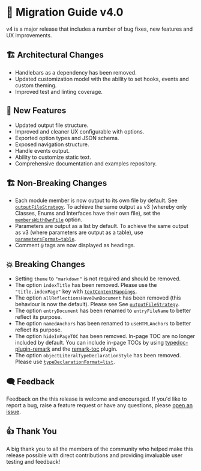 
# 🚀 Migration Guide v4.0

<Callout>
  v4 is a major release that includes a number of bug fixes, new features and UX
  improvements.
</Callout>

## 🏗 Architectural Changes

- Handlebars as a dependency has been removed.
- Updated customization model with the ability to set hooks, events and custom theming.
- Improved test and linting coverage.

## 🌟 New Features

- Updated output file structure.
- Improved and cleaner UX configurable with options.
- Exported option types and JSON schema.
- Exposed navigation structure.
- Handle events output.
- Ability to customize static text.
- Comprehensive documentation and examples repository.

## 🏗️ Non-Breaking Changes

- Each module member is now output to its own file by default. See [`outputFileStrategy`](/docs/options#outputfilestrategy). To achieve the same output as v3 (whereby only Classes, Enums and Interfaces have their own file), set the [`membersWithOwnFile`](/docs/options#memberswithownfile) option.
- Parameters are output as a list by default. To achieve the same output as v3 (where parameters are output as a table), use [`parametersFormat=table`](/docs/options#parametersformat).
- Comment `@` tags are now displayed as headings.

## 💥 Breaking Changes

- Setting `theme` to `"markdown"` is not required and should be removed.
- The option `indexTitle` has been removed. Please use the `"title.indexPage"` key with [`textContentMappings`](/docs/options#textcontentmappings).
- The option `allReflectionsHaveOwnDocument` has been removed (this behaviour is now the default). Please see See [`outputFileStrategy`](/docs/options#outputfilestrategy).
- The option `entryDocument` has been renamed to `entryFileName` to better reflect its purpose.
- The option `namedAnchors` has been renamed to `useHTMLAnchors` to better reflect its purpose.
- The option `hideInPageTOC` has been removed. In-page TOC are no longer included by default. You can include in-page TOCs by using [typedoc-plugin-remark](/plugins/remark) and the [remark-toc](plugins/remark/suggested-plugins#remark-toc) plugin.
- The option `objectLiteralTypeDeclarationStyle` has been removed. Please use [`typeDeclarationFormat=list`](/docs/options#typedeclarationformat).

## 🗨️ Feedback

Feedback on the this release is welcome and encouraged. If you'd like to report a bug, raise a feature request or have any questions, please [open an issue](https://github.com/typedoc2md/typedoc-plugin-markdown/issues/new/choose).

## 👍 Thank You

A big thank you to all the members of the community who helped make this release possible with direct contributions and providing invaluable user testing and feedback!
